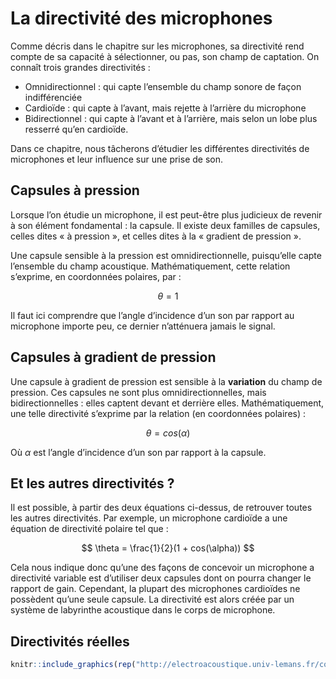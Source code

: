 # La directivité des microphones

Comme décris dans le chapitre sur les microphones, sa directivité rend compte de sa capacité à sélectionner, ou pas, son champ de captation. On connaît trois grandes directivités :

+ Omnidirectionnel : qui capte l’ensemble du champ sonore de façon indifférenciée
+ Cardioïde : qui capte à l’avant, mais rejette à l’arrière du microphone
+ Bidirectionnel : qui capte à l’avant et à l’arrière, mais selon un lobe plus resserré qu’en cardioïde.

Dans ce chapitre, nous tâcherons d’étudier les différentes directivités de microphones et leur influence sur une prise de son.

## Capsules à pression

Lorsque l’on étudie un microphone, il est peut-être plus judicieux de revenir à son élément fondamental : la capsule. Il existe deux familles de capsules, celles dites « à pression », et celles dites à la « gradient de pression ».

Une capsule sensible à la pression est omnidirectionnelle, puisqu’elle capte l’ensemble du champ acoustique. Mathématiquement, cette relation s’exprime, en coordonnées polaires, par :

$$ \theta = 1 $$

Il faut ici comprendre que l’angle d’incidence d’un son par rapport au microphone importe peu, ce dernier n’atténuera jamais le signal.

## Capsules à gradient de pression

Une capsule à gradient de pression est sensible à la **variation** du champ de pression. Ces capsules ne sont plus omnidirectionnelles, mais bidirectionnelles : elles captent devant et derrière elles. Mathématiquement, une telle directivité s’exprime par la relation (en coordonnées polaires) :

$$ \theta = cos(\alpha) $$

Où $\alpha$ est l’angle d’incidence d’un son par rapport à la capsule.

## Et les autres directivités ?

Il est possible, à partir des deux équations ci-dessus, de retrouver toutes les autres directivités. Par exemple, un microphone cardioïde a une équation de directivité polaire tel que :

$$ \theta = \frac{1}{2}(1 + cos(\alpha)) $$

Cela nous indique donc qu’une des façons de concevoir un microphone a directivité variable est d’utiliser deux capsules dont on pourra changer le rapport de gain. Cependant, la plupart des microphones cardioïdes ne possèdent qu’une seule capsule. La directivité est alors créée par un système de labyrinthe acoustique dans le corps de microphone.

<!-- <iframe scrolling="no" title="Directivité Microphone" src="https://www.geogebra.org/material/iframe/id/t4acpbvb/width/530/height/530/border/888888/sfsb/true/smb/false/stb/false/stbh/false/ai/false/asb/false/sri/false/rc/false/ld/false/sdz/false/ctl/false" width="530px" height="530px" style="border:0px;"> </iframe> -->

## Directivités réelles

```r
knitr::include_graphics(rep("http://electroacoustique.univ-lemans.fr/cours/Grain1.2en/res/image_15.jpg"))
```
